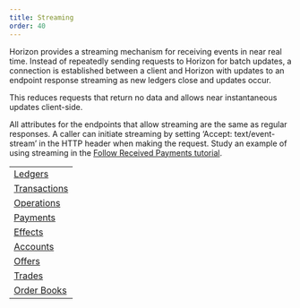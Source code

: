 ```yaml
---
title: Streaming
order: 40
---
```



Horizon provides a streaming mechanism for receiving events in near real time. Instead of repeatedly sending requests to Horizon for batch updates, a connection is established between a client and Horizon with updates to an endpoint response streaming as new ledgers close and updates occur.

This reduces requests that return no data and allows near instantaneous updates client-side.

All attributes for the endpoints that allow streaming are the same as regular responses. A caller can initiate streaming by setting ‘Accept: text/event-stream’ in the HTTP header when making the request. Study an example of using streaming in the [Follow Received Payments tutorial](../../tutorials/follow-received-payments.mdx).

<MethodTable title="Endpoints with Streaming">

|                                                         |
| ------------------------------------------------------- |
| [Ledgers](../resources/ledgers/overview.mdx)            |
| [Transactions](../resources/transactions/overview.mdx)  |
| [Operations](../resources/operations/overview.mdx)      |
| [Payments](../resources/operations/payments.mdx)        |
| [Effects](../resources/effects/overview.mdx)            |
| [Accounts](../resources/accounts/overview.mdx)          |
| [Offers](../resources/offers/overview.mdx)              |
| [Trades](../resources/trades/overview.mdx)              |
| [Order Books](../aggregations/order-books/overview.mdx) |

</MethodTable>
